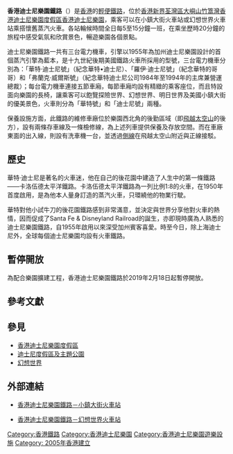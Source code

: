 {{Distinguish|迪士尼綫}}
{{unreferenced|time=2019-12-20T07:26:15+00:00}}
{{Infobox attraction
<!--GLOBAL STATISTICS-->
| name                = 香港迪士尼樂園鐵路
| logo                =
| logo_width          =
| image               = Hkdisrailtrain.JPG
| imagedimensions     = 200px
| caption             = 華特·迪士尼號準備離開幻想世界車站
<!--INDIVIDUAL PARK STATISTICS-->
| location            = 香港迪士尼樂園
| section             =
| coordinates         = {{Coord|22.313116|114.044027|display=title}}
| status              = 停運中
| cost                =
| soft_opened         =
| opened              = 2005年9月12日
| previousattraction  = 
| replacement         = <!--If there is an appropriate article, this should be linked.-->
<!--GENERAL STATISTICS-->
| type                = [[鐵路|鐵路]]
| manufacturer        = <!--Must not be linked.-->
| designer            = [[華特迪士尼幻想工程|華特迪士尼幻想工程]]
| model               =
| theme               =
| music               =
| height_ft           = <!--Must be expressed in feet and may contain only numeric characters.-->
| height_m            = <!--Must be expressed in metres and may contain only numeric characters.-->
| drop_ft             = <!--Must be expressed in feet and may contain only numeric characters.-->
| drop_m              = <!--Must be expressed in metres and may contain only numeric characters.-->
| length_ft           = 5,000
| length_m            = <!--Must be expressed in metres and may contain only numeric characters.-->
| speed_mph           = <!--Must be expressed in miles per hour and may contain only numeric characters.-->
| speed_km/h          = <!--Must be expressed in kilometres per hour and may contain only numeric characters.-->
| sitearea_sqft       = <!--Must be expressed in square feet and may contain only numeric characters.-->
| sitearea_sqm        = <!--Must be expressed in square metres and may contain only numeric characters.-->
| gforce              =
| capacity            =
<!--Use only one of vehicles, rows, participants, or audience-->
| vehicle_type        = 火車
| vehicles            = {{Plainlist|
*3 懷舊蒸汽火車造型電力機車
*10 載客車箱
}}
| riders_per_vehicle  = <!--Only use if vehicles has been specified.-->
| rows                =
| riders_per_row      = <!--Only use if rows has been specified.-->
| participants_per_group= <!--Only use if neither rows or vehicles is applicable.-->
| audience_capacity   = <!--For shows-->
| duration            = 20 分鐘
| restriction_ft      = <!--Must be expressed in feet and may contain only numeric characters.-->
| restriction_in      = <!--Must be expressed in inches and may contain only numeric characters.-->
| restriction_cm      = <!--Must be expressed in centimetres and may contain only numeric characters.-->
| virtual_queue_name  =
| virtual_queue_image =
| virtual_queue_status=
| single_rider        = <!--Must be "available" if available.-->
| pay_per_use         = <!--Must be "available" if available.-->
| custom_label_1      = 軌道數目
| custom_value_1      = [[單線鐵路|單線鐵路]]
| custom_label_2      = 軌距
| custom_value_2      = 914毫米（3尺）
| custom_label_3      = 贊助商
| custom_value_3      = [[聯合包裹|聯合包裹]]
| transfer_accessible = [[File:Wheelchair_symbol.svg|15px]] 可留在輪椅乘搭遊樂設施
| assistive_listening =
| cc                  =
| small               = <!--Must be "yes" to collapse location sections by default-->
}}
{{Infobox rail system-route
| rail_name=香港迪士尼樂園鐵路
| other_name=
| name_bgcolor=
| box_width=
| min-width=
| banner_color=
| sec_banner_color=
| third_banner_color=
| fourth_color=
| fifth_banner_color=
| sixth_banner_color=
| seventh_color=
| eighth_banner_color=
| ninth_banner_color=
| tenth_color=
| eleventh_banner_color=
| twelfth_banner_color=
| thirteenth_color=
| fourteenth_banner_color=
| fifteenth_banner_color=
| sixteenth_color=
| seventeenth_banner_color=
| eighteenth_banner_color=
| nineteenth_color=
| twentieth_banner_color=
| 21st_banner_color=
| 22nd_banner_color=
| 23rd_banner_color=
| 24st_banner_color=
| 25st_banner_color=
| logo=
| logo_width=
| logo_note=
| image= File:HK Disneyland Railroad 1a.jpg
| imagesize=
| caption=
| japanese_name= 香港ディズニーランド鉄道
| hiragana_name=
| romanji_name=
| korean_name= 홍콩 디즈니랜드 철도
| code_name=
| locale=
| service_type=
| network=
| status= 暂停服务
| stations= 2个
| start=
| lines=
| main_route= 美国小镇大街-幻想大街
| secondary_route=
| branch_route=
| standard=
| character=
| other_systems=
| mapcolour=
| mapcolourlink=
| main_stations=
| constructor=
| system_length=
| line_title=
| length_in_operation=
| total_length=
| tracklength= 
| track=
| average_station_distance=
| max_speed=
| orbital_plane=
| track_gauge= 914毫米
| distance_between_mainlines=
| min_radius=
| max_grade=
| block_signal=
| engine=
| electrified=
| control=
| depot=
| rollingstock=
| fleet_size=
| begin_operation=
| end_operation=
| operation_note=
| open_operation=
| time_first=
| time_last=
| journey_time=
| ridership=
| owner=
| operator=
| franchise=
| hq=
| key_person=
| website=
| system_map=
| mapimage_width=
| route_map_title=
| route_map=
| collapsed=
}}

'''香港迪士尼樂園鐵路'''（{{lang-en|Hong Kong Disneyland Railroad}}）是[[香港|香港]]的[[輕便鐵路|輕便鐵路]]，位於[[香港|香港]][[新界|新界]][[荃灣區|荃灣區]][[大嶼山|大嶼山]][[竹篙灣|竹篙灣]][[香港迪士尼樂園度假區|香港迪士尼樂園度假區]][[香港迪士尼樂園|香港迪士尼樂園]]，乘客可以在小鎮大街火車站或幻想世界火車站乘搭懷舊蒸汽火車。各站輪候時間全日每5至15分鐘一班，在乘坐歷時20分鐘的旅程中感受氣氛和欣賞景色，暢遊樂園各個景點。

迪士尼樂園鐵路一共有三台電力機車，引擎以1955年為加州迪士尼樂園設計的首個蒸汽引擎為藍本，是十九世紀後期美國鐵路火車所採用的型號，三台電力機車分別為：「華特·迪士尼號」（紀念華特•迪士尼）、「羅伊·迪士尼號」（紀念華特的哥哥）和「弗蘭克·威爾斯號」（紀念華特迪士尼公司1984年至1994年的主席兼營運總裁）；每台電力機車連接五節車廂，每節車廂均設有精緻的乘客座位，而且特設面向樂園的長椅，讓乘客可以飽覽探險世界、幻想世界、明日世界及美國小鎮大街的優美景色，火車則分為「華特號」和「迪士尼號」兩種。

保養設施方面，此鐵路的維修車廠位於樂園西北角的後勤區域（即[[飛越太空山|飛越太空山]]的後方），設有兩條存車線及一條檢修線，為上述列車提供保養及存放空間。而在車廠東面的出入線，則設有洗車機一台，並透過[[侧线_(铁路)|側線]]在飛越太空山附近與正線接駁。

== 歷史 ==
華特·迪士尼是著名的火車迷，他在自己的後花園中建造了人生中的第一條鐵路——卡洛伍德太平洋鐵路。卡洛伍德太平洋鐵路為一列比例1:8的火車，在1950年首度啟用，是為他本人量身訂造的蒸汽火車，只環繞他的物業行駛。

華特對他小試牛刀的後花園鐵路感到非常滿意，並決定與世界分享他對火車的熱情，因而促成了Santa Fe & Disneyland Railroad的誕生，亦即現時廣為人熟悉的迪士尼樂園鐵路，自1955年啟用以來深受加州賓客喜愛。時至今日，除上海迪士尼外，全球每個迪士尼樂園均設有火車鐵路。

== 暫停開放 ==
為配合樂園擴建工程，香港迪士尼樂園鐵路於2019年2月18日起暫停開放。

== 參考文獻 ==
{{Reflist}}

== 參見 ==
{{Project|香港迪士尼樂園度假區|P Mickey.png|34}}
{{Portal|迪士尼}}
* [[香港迪士尼樂園度假區|香港迪士尼樂園度假區]]
* [[迪士尼度假區及主題公園|迪士尼度假區及主題公園]]
* [[幻想世界|幻想世界]]

== 外部連結 ==
* {{zh-hk}}[https://www.hongkongdisneyland.com/zh-hk/attractions/hong-kong-disneyland-railroad-main-street-station/ 香港迪士尼樂園鐵路－小鎮大街火車站] {{Wayback|url=https://www.hongkongdisneyland.com/zh-hk/attractions/hong-kong-disneyland-railroad-main-street-station/ |date=20210119191452 }}
* {{zh-hk}}[https://www.hongkongdisneyland.com/zh-hk/attractions/hong-kong-disneyland-railroad-fantasyland-station/ 香港迪士尼樂園鐵路－幻想世界火車站] {{Wayback|url=https://www.hongkongdisneyland.com/zh-hk/attractions/hong-kong-disneyland-railroad-fantasyland-station/ |date=20200924113109 }}

{{香港迪士尼樂園}}
{{香港公共交通}}

[[Category:香港鐵路|Category:香港鐵路]]
[[Category:香港迪士尼樂園|Category:香港迪士尼樂園]]
[[Category:香港迪士尼樂園遊樂設施|Category:香港迪士尼樂園遊樂設施]]
[[Category:_2005年香港建立|Category: 2005年香港建立]]